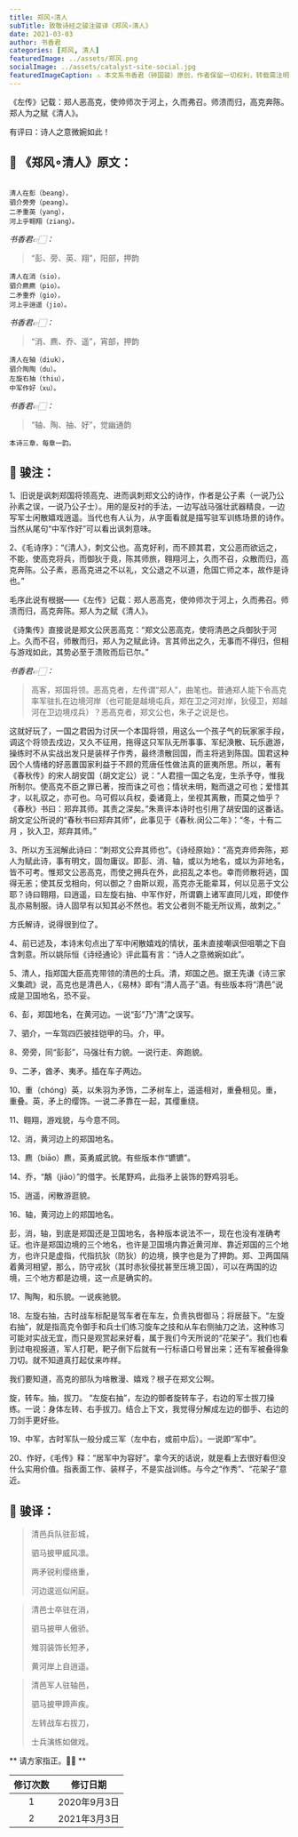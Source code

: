 ```yaml
---
title: 郑风∘清人
subTitle: 致敬诗经之骏注骏译《郑风∘清人》 
date: 2021-03-03 
author: 书香君
categories: [郑风, 清人]
featuredImage: ../assets/郑风.png
socialImage: ../assets/catalyst-site-social.jpg
featuredImageCaption: ⚠️️ 本文系书香君（钟国骏）原创，作者保留一切权利，转载需注明出处。
---
```


《左传》记载：郑人恶高克，使帅师次于河上，久而弗召。师溃而归，高克奔陈。郑人为之赋《清人》。

有评曰：诗人之意微婉如此！

## 🌼 《郑风∘清人》原文：
```

清人在彭（beang），
驷介旁旁（peang）。
二矛重英（yang），
河上乎翱翔（ziang）。

```
*书香君👉🏻：* 

> “彭、旁、英、翔”，阳部，押韵

```
清人在消（sio），
驷介麃麃（pio）。
二矛重乔（gio），
河上乎逍遥（jio）。

```
*书香君👉🏻：* 

> “消、麃、乔、遥”，宵部，押韵

```
清人在轴（diuk），
驷介陶陶（du）。
左旋右抽（thiu），
中军作好（xu）。

```
*书香君👉🏻：* 

> “轴、陶、抽、好”，觉幽通韵

```
本诗三章，每章一韵。

```
## 🍁️ 骏注：

1、旧说是讽刺郑国将领高克、进而讽刺郑文公的诗作，作者是公子素（一说乃公孙素之误，一说乃公子士）。用的是反衬的手法，一边写战马强壮武器精良，一边写军士闲散嬉戏逍遥。当代也有人认为，从字面看就是描写驻军训练场景的诗作。当然从尾句“中军作好”可以看出讽刺意味。

2、《毛诗序》：“《清人》，刺文公也。高克好利，而不顾其君，文公恶而欲远之，不能，使高克将兵，而御狄于竟，陈其师旅，翱翔河上，久而不召，众散而归，高克奔陈。公子素，恶高克进之不以礼，文公退之不以道，危国亡师之本，故作是诗也。”

毛序此说有根据——《左传》记载：郑人恶高克，使帅师次于河上，久而弗召。师溃而归，高克奔陈。郑人为之赋《清人》。

《诗集传》直接说是郑文公厌恶高克：“郑文公恶高克，使将清邑之兵御狄于河上。久而不召，师散而归，郑人为之赋此诗。言其师出之久，无事而不得归，但相与游戏如此，其势必至于溃败而后已尔。”

*书香君👉🏻：* 

> 高客，郑国将领。恶高克者，左传谓“郑人”，曲笔也。普通郑人能下令高克率军驻扎在边境河岸（也可能是越境屯兵，郑在卫之河对岸，狄侵卫，郑越河在卫边境戍兵）？恶高克者，郑文公也，朱子之说是也。

这就好玩了，一国之君因为讨厌一个本国将领，用这么一个孩子气的玩家家手段，调这个将领去戍边，又久不征用，拖得这只军队无所事事、军纪涣散、玩乐遨游，操练时不从实战出发只是装样子作秀，最终溃散回国，而主将逃到陈国。国君这种因个人情绪的好恶置国家利益于不顾的荒唐任性做法真的匪夷所思。所以，著有《春秋传》的宋人胡安国（胡文定公）说：“人君擅一国之名宠，生杀予夺，惟我所制尔。使高克不臣之罪已著，按而诛之可也；情状未明，黜而退之可也；爱惜其才，以礼驭之，亦可也。乌可假以兵权，委诸竟上，坐视其离散，而莫之恤乎？《春秋》书曰：郑弃其师。其责之深矣。”朱熹评本诗时也引用了胡安国的这番话。胡文定公所说的“春秋书曰郑弃其师”，此事见于《春秋.闵公二年》：“冬，十有二月 ，狄入卫，郑弃其师。”

3、所以方玉润解此诗曰：“刺郑文公弃其师也”。《诗经原始》：“高克弃师奔陈，郑人为赋此诗，事有明文，固勿庸议。即彭、消、轴，或以为地名，或以为非地名，皆不可考。惟郑文公恶高克，而使之拥兵在外，此招乱之本也。幸而师散将逃，国得无恙；使其反戈相向，何以御之？由斯以观，高克亦无能辈耳，何以见恶于文公耶？诗曰翱翔，曰逍遥，曰左旋右抽、中军作好，所谓霸上诸军直同儿戏，即使作乱亦易制服。诗人固早有以知其必不然也。若文公者则不能无所议焉，故刺之。”

方氏解诗，说得很到位了。

4、前已述及，本诗末句点出了军中闲散嬉戏的情状，虽未直接嘲讽但咀嚼之下自含刺意。所以姚际恒《诗经通论》评此篇有言：“诗人之意微婉如此”。

5、清人，指郑国大臣高克带领的清邑的士兵。清，郑国之邑。据王先谦《诗三家义集疏》说，高克也是清邑人，《易林》即有“清人高子”语。有些版本将“清邑”说成是卫国地名，恐不妥。

6、彭，郑国地名，在黄河边。一说“彭”乃“清”之误写。

7、驷介，一车驾四匹披挂铠甲的马。介，甲。

8、旁旁，同“彭彭”，马强壮有力貌。一说行走、奔跑貌。

9、二矛，酋矛、夷矛。插在车子两边。

10、重（chóng）英，以朱羽为矛饰，二矛树车上，遥遥相对，重叠相见。重，重叠。英，矛上的缨饰。一说二矛靠在一起，其缨重绕。

11、翱翔，游戏貌，与今意不同。

12、消，黄河边上的郑国地名。

13、麃（biāo）麃，英勇威武貌。有些版本作“镳镳”。

14、乔，“鷮（jiāo）”的借字。长尾野鸡，此指矛上装饰的野鸡羽毛。

15、逍遥，闲散游逛貌。

16、轴，黄河边上的郑国地名。

彭，消，轴，到底是郑国还是卫国地名，各种版本说法不一，现在也没有准确考证。也许是郑国边境的三个地名，也许是卫国境内靠近黄河岸、靠近郑国的三个地方，也许只是虚指，代指抗狄（防狄）的边境，换字也是为了押韵。郑、卫两国隔着黄河相望，那么，防守戎狄（其时赤狄侵扰甚至压境卫国），可以在两国的边境，三个地方都是边境，这一点是确实的。

17、陶陶，和乐貌。一说疾驰貌。

18、左旋右抽，古时战车标配是驾车者在车左，负责执辔御马；将居鼓下。“左旋右抽”，就是指高克令御手和兵士们练习旋车之技和从车右侧抽刀之法，这种练习可能对实战无宜，而只是观赏起来好看，属于我们今天所说的“花架子”。我们也看到过电视报道，军人打靶，靶子倒下后就有一行标语口号冒出来；还有军被叠得象刀切。就不知道真打起仗来咋样。

我们要知道，高克的部队为啥散漫、嬉戏？根子在郑文公啊。

旋，转车。抽，拔刀。
“左旋右抽”，左边的御者旋转车子，右边的军士拔刀操练。一说：身体左转、右手拔刀。结合上下文，我觉得分解成左边的御手、右边的刀剑手更好些。

19、中军，古时军队一般分成三军（左中右，或前中后）。一说即“军中”。

20、作好，《毛传》释：“居军中为容好”。拿今天的话说，就是看上去很好看但没什么实用价值。指表面工作、装样子，不是实战训练。与今之“作秀”、“花架子”意近。

## 🍁️ 骏译：

> 清邑兵队驻彭城，
> 
> 驷马披甲威风凛。
> 
> 两矛锐利缨络重，
> 
> 河边逡巡似闲庭。

> 清邑士卒驻在消，
> 
> 驷马披甲人傲骄。
> 
> 雉羽装饰长短矛，
> 
> 黄河岸上自逍遥。

> 清邑军人驻轴邑，
> 
> 驷马披甲蹄声疾。
> 
> 左转战车右拔刀，
> 
> 士兵演练如做戏。

** 请方家指正。🙏🏻 **

| 修订次数      | 修订日期 | 
|   :----: |    :----:   | 
| 1    | 2020年9月3日       | 
| 2    | 2021年3月3日       | 
